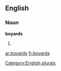 ==English==

===Noun===
'''boyards'''

# {{plural of|[[boyard]]}}

{{anagrams:en/abdorsy}}
[[Category:English plurals]]

[[ar:boyards]]
[[fr:boyards]]